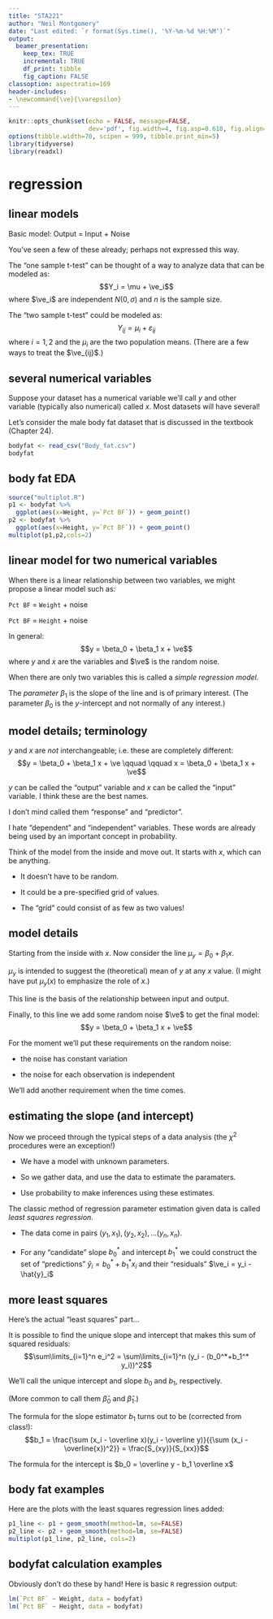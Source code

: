 ```yaml
---
title: "STA221"
author: "Neil Montgomery"
date: "Last edited: `r format(Sys.time(), '%Y-%m-%d %H:%M')`"
output: 
  beamer_presentation:
    keep_tex: TRUE
    incremental: TRUE
    df_print: tibble
    fig_caption: FALSE
classoption: aspectratio=169
header-includes:
- \newcommand{\ve}{\varepsilon}
---
```


```r
knitr::opts_chunk$set(echo = FALSE, message=FALSE,
                      dev='pdf', fig.width=4, fig.asp=0.618, fig.align='center')
options(tibble.width=70, scipen = 999, tibble.print_min=5)
library(tidyverse)
library(readxl)
```

# regression

## linear models

Basic model: Output = Input + Noise

You've seen a few of these already; perhaps not expressed this way.

\pause The "one sample t-test" can be thought of a way to analyze data that can be modeled as:
$$Y_i = \mu + \ve_i$$
where $\ve_i$ are independent $N(0,\sigma)$ and $n$ is the sample size.

\pause The "two sample t-test" could be modeled as:
$$Y_{ij} = \mu_i + \varepsilon_{ij}$$
where $i=1,2$ and the $\mu_i$ are the two population means. (There are a few ways to treat the $\ve_{ij}$.)

## several numerical variables

Suppose your dataset has a numerical variable we'll call $y$ and other variable (typically also numerical) called $x$. Most datasets will have several!

\pause Let's consider the male body fat dataset that is discussed in the textbook (Chapter 24).

```r
bodyfat <- read_csv("Body_fat.csv")
bodyfat
```

## body fat EDA

```r
source("multiplot.R")
p1 <- bodyfat %>% 
  ggplot(aes(x=Weight, y=`Pct BF`)) + geom_point()
p2 <- bodyfat %>% 
  ggplot(aes(x=Height, y=`Pct BF`)) + geom_point()
multiplot(p1,p2,cols=2)
```

## linear model for two numerical variables

When there is a linear relationship between two variables, we might propose a linear model such as:

\pause `Pct BF` = `Weight` + noise

\pause `Pct BF` = `Height` + noise

\pause In general:
$$y = \beta_0 + \beta_1 x + \ve$$
where $y$ and $x$ are the variables and $\ve$ is the random noise.

\pause When there are only two variables this is called a *simple regression model.*

\pause The *parameter* $\beta_1$ is the slope of the line and is of primary interest. (The parameter $\beta_0$ is the $y$-intercept and not normally of any interest.)

## model details; terminology

$y$ and $x$ are *not* interchangeable; i.e. these are completely different:
$$y = \beta_0 + \beta_1 x + \ve \qquad \qquad x = \beta_0 + \beta_1 x + \ve$$

\pause $y$ can be called the "output" variable and $x$ can be called the "input" variable. I think these are the best names.

\pause I don't mind called them "response" and "predictor".

\pause I hate "dependent" and "independent" variables. These words are already being used by an important concept in probability.

\pause Think of the model from the inside and move out. It starts with $x$, which can be anything. 

* It doesn't have to be random. 

* It could be a pre-specified grid of values.

* The "grid" could consist of as few as two values!

## model details

Starting from the inside with $x$. Now consider the line $\mu_y = \beta_0 + \beta_1 x$.

\pause $\mu_y$ is intended to suggest the (theoretical) mean of $y$ at any $x$ value. (I might have put $\mu_y(x)$ to emphasize the role of $x$.)

\pause This line is the basis of the relationship between input and output. 

\pause Finally, to this line we add some random noise $\ve$ to get the final model:
$$y = \beta_0 + \beta_1 x + \ve$$

\pause For the moment we'll put these requirements on the random noise:

* the noise has constant variation

* the noise for each observation is independent

\pause We'll add another requirement when the time comes.

## estimating the slope (and intercept)

Now we proceed through the typical steps of a data analysis (the $\chi^2$ procedures were an exception!)

* We have a model with unknown parameters.

* So we gather data, and use the data to estimate the paramaters. 

* Use probability to make inferences using these estimates.

\pause The classic method of regression parameter estimation given data is called *least squares regression*. 

* The data come in pairs $(y_1, x_1), (y_2, x_2), \ldots (y_n, x_n)$. 

* For any "candidate" slope $b^*_0$ and intercept $b^*_1$ we could construct the set of "predictions" $\hat{y}_i = b^*_0 + b^*_1 x_i$ and their "residuals" $\ve_i = y_i - \hat{y}_i$

## more least squares

Here's the actual "least squares" part...

It is possible to find the unique slope and intercept that makes this sum of squared residuals:
$$\sum\limits_{i=1}^n e_i^2 = \sum\limits_{i=1}^n (y_i - (b_0^*+b_1^* y_i))^2$$
\textit{as small as possible.}

We'll call the unique intercept and slope $b_0$ and $b_1$, respectively. 

\pause (More common to call them $\hat\beta_0$ and $\hat\beta_1$.)

\pause The formula for the slope estimator $b_1$ turns out to be (corrected from class!):
$$b_1 = \frac{\sum (x_i - \overline x)(y_i - \overline y)}{{\sum (x_i - \overline{x})^2}} = \frac{S_{xy}}{S_{xx}}$$

\pause The formula for the intercept is $b_0 = \overline y - b_1 \overline x$

## body fat examples

Here are the plots with the least squares regression lines added:

```r
p1_line <- p1 + geom_smooth(method=lm, se=FALSE)
p2_line <- p2 + geom_smooth(method=lm, se=FALSE)
multiplot(p1_line, p2_line, cols=2)
```

## bodyfat calculation examples

Obviously don't do these by hand! Here is basic `R` regression output:

```r
lm(`Pct BF` ~ Weight, data = bodyfat)
lm(`Pct BF` ~ Height, data = bodyfat)
```

